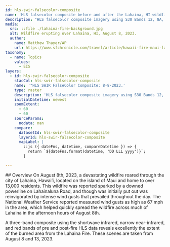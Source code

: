 ```yaml
---
id: hls-swir-falsecolor-composite
name: 'HLS falsecolor composite before and after the Lahaina, HI wildfire (8-8-2023). '
description: "HLS falsecolor composite imagery using S30 Bands 12, 8A, and 4."
media:
  src: ::file ./lahaina-fire-background.jpg
  alt: Wildfire erupting over Lahaina, HI, August 8, 2023.
  author:
    name: Matthew Thayer/AP
    url: https://www.sfchronicle.com/travel/article/hawaii-fire-maui-lahaina-18289213.php
taxonomy:
  - name: Topics
    values:
      - EIS
layers:
  - id: hls-swir-falsecolor-composite
    stacCol: hls-swir-falsecolor-composite
    name: '"HLS SWIR FalseColor Composite: 8-8-2023.'
    type: raster
    description: 'HLS falsecolor composite imagery using S30 Bands 12, 8A, and 4. Scene taken hours before the Lahaina Fire began.'
    initialDatetime: newest
    zoomExtent:
      - 60
      - 60
    sourceParams:
      nodata: nan
    compare:
      datasetId: hls-swir-falsecolor-composite
      layerId: hls-swir-falsecolor-composite
      mapLabel: |
        ::js ({ dateFns, datetime, compareDatetime }) => {
          return `${dateFns.format(datetime, 'DD LLL yyyy')}`;        
        }

---
```

<Block>
<Prose>
## Overview
  On August 8th, 2023, a devastating wildfire roared through the city of Lahaina, Hawai’i, located on the island of Maui and home to over 13,000 residents. This wildfire was reported sparked by a downed powerline on Lahainaluna Road, and though was initially put out was reinvigorated by intense wind gusts that prevailed throughout the day. The National Weather Service reported measured wind gusts as high as 67 mph in the area, which helped quickly spread the wildfire across much of Lahaina in the afternoon hours of August 8th. 
  
  A three-band composite using the shortwave infrared, narrow near-infrared, and red bands of pre and post-fire HLS data reveals excellently the extent of the burned area from the Lahaina Fire. These scenes are taken from August 8 and 13, 2023.
</Prose>
</Block>
